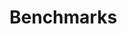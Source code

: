 
# Benchmarks

<div class="grid grid-cols-2 gap-6 mb-4">
    <DocCard
		title="Airflow, Prefect, Temporal and Windmill"
		description="Comparing performance of Airflow, Prefect, Temporal and Windmill for 2 representative usecases"
		href="/docs/misc/benchmarks/competitors"
    />
	<DocCard
		title="Windmill VS AWS Lambda"
		description="Comparing performance of Windmill and AWS Lambda"
		href="/docs/misc/benchmarks/aws_lambda"
	/>
</div>
